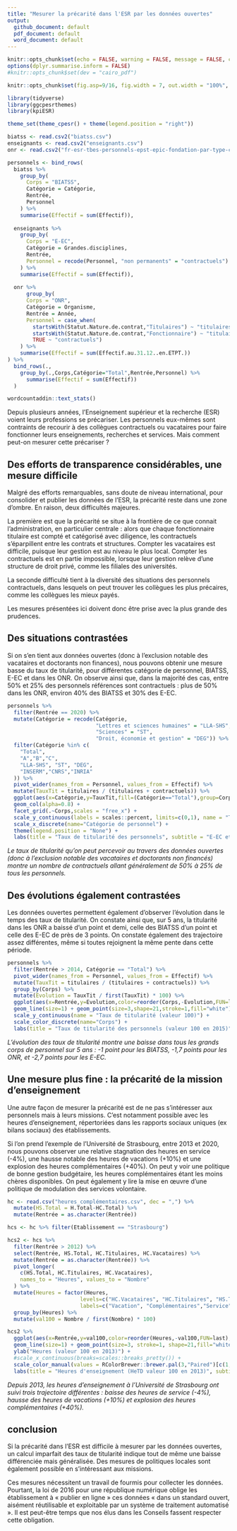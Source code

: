 ```yaml
---
title: "Mesurer la précarité dans l'ESR par les données ouvertes"
output:
  github_document: default
  pdf_document: default
  word_document: default
---
```


```r
knitr::opts_chunk$set(echo = FALSE, warning = FALSE, message = FALSE, cache = FALSE)
options(dplyr.summarise.inform = FALSE)
#knitr::opts_chunk$set(dev = "cairo_pdf")

knitr::opts_chunk$set(fig.asp=9/16, fig.width = 7, out.width = "100%", fig.retina = 4)

library(tidyverse)
library(ggcpesrthemes)
library(kpiESR)

theme_set(theme_cpesr() + theme(legend.position = "right"))
```

```r
biatss <- read.csv2("biatss.csv")
enseignants <- read.csv2("enseignants.csv")
onr <- read.csv2("fr-esr-tbes-personnels-epst-epic-fondation-par-type-contrat-emploi.csv", dec='.')

personnels <- bind_rows(
  biatss %>%
    group_by(
      Corps = "BIATSS",
      Catégorie = Catégorie,
      Rentrée,
      Personnel
    ) %>%
    summarise(Effectif = sum(Effectif)),
  
  enseignants %>%
    group_by(
      Corps = "E-EC",
      Catégorie = Grandes.disciplines,
      Rentrée,
      Personnel = recode(Personnel, "non permanents" = "contractuels")
    ) %>%
    summarise(Effectif = sum(Effectif)),
  
  onr %>%
      group_by(
      Corps = "ONR",
      Catégorie = Organisme,
      Rentrée = Année,
      Personnel = case_when(
        startsWith(Statut.Nature.de.contrat,"Titulaires") ~ "titulaires",
        startsWith(Statut.Nature.de.contrat,"Fonctionnaire") ~ "titulaires",
        TRUE ~ "contractuels")
    ) %>%
    summarise(Effectif = sum(Effectif.au.31.12..en.ETPT.))
) %>%
  bind_rows(.,
    group_by(.,Corps,Catégorie="Total",Rentrée,Personnel) %>%
      summarise(Effectif = sum(Effectif))
  )
```

```r
wordcountaddin::text_stats()
```

Depuis plusieurs années, l'Enseignement supérieur et la recherche (ESR) voient 
leurs professions se précariser. Les personnels eux-mêmes sont contraints de recourir
à des collègues contractuels ou vacataires pour faire fonctionner leurs enseignements,
recherches et services. Mais comment peut-on mesurer cette précariser ?

## Des efforts de transparence considérables, une mesure difficile

Malgré des efforts remarquables, sans doute de niveau international, pour consolider
et publier les données de l'ESR, la précarité reste dans une zone d'ombre.
En raison, deux difficultés majeures. 

La première est que la précarité se situe
à la frontière de ce que connait l'administration, en particulier centrale : 
alors que chaque fonctionnaire titulaire est compté et catégorisé avec diligence, 
les contractuels s'éparpillent entre les contrats et structures. 
Compter les vacataires est difficile, puisque leur gestion est au niveau le plus 
local. Compter les contractuels est en partie impossible, lorsque leur gestion 
relève d'une structure de droit privé, comme les filiales des universités.

La seconde difficulté tient à la diversité des situations des personnels contractuels,
dans lesquels on peut trouver les collègues les plus précaires, comme les collègues
les mieux payés. 

Les mesures présentées ici doivent donc être prise avec la plus grande des prudences.

## Des situations contrastées

Si on s'en tient aux données ouvertes (donc à l'exclusion notable des vacataires et 
doctorants non finances),
nous pouvons obtenir une mesure basse du taux de titularité, pour différentes 
catégorie de personnel, BIATSS, E-EC et dans les ONR. On observe ainsi que, dans 
la majorité des cas, entre 50% et 25% des personnels références sont contractuels :
plus de 50% dans les ONR, environ 40% des BIATSS et 30% des E-EC.



```r
personnels %>% 
  filter(Rentrée == 2020) %>%
  mutate(Catégorie = recode(Catégorie,
                            "Lettres et sciences humaines" = "LLA-SHS", 
                            "Sciences" = "ST", 
                            "Droit, économie et gestion" = "DEG")) %>%
  filter(Catégorie %in% c(
    "Total",
    "A","B","C",
    "LLA-SHS", "ST", "DEG",
    "INSERM","CNRS","INRIA"
  )) %>%
  pivot_wider(names_from = Personnel, values_from = Effectif) %>%
  mutate(TauxTit = titulaires / (titulaires + contractuels)) %>%
  ggplot(aes(x=Catégorie,y=TauxTit,fill=(Catégorie=="Total"),group=Corps)) + 
  geom_col(alpha=0.8) +
  facet_grid(.~Corps,scales = "free_x") +
  scale_y_continuous(labels = scales::percent, limits=c(0,1), name = "Taux de titularité") +
  scale_x_discrete(name="Catégorie de personnel") +
  theme(legend.position = "None") +
  labs(title = "Taux de titularité des personnels", subtitle = "E-EC et BIATSS du MESRI, et Opérateurs nationaux de recherche (ONR)", caption = "Source : SIES https://data.enseignementsup-recherche.gouv.fr")
```
_Le taux de titularité qu'on peut percevoir au travers des données ouvertes 
(donc à l'exclusion notable des vacataires et doctorants non financés) montre 
un nombre de contractuels allant généralement de 50% à 25% de tous les personnels._

## Des évolutions également contrastées

Les données ouvertes permettent également d'observer l'évolution dans le temps
des taux de titularité. On constate ainsi que, sur 5 ans, la titularité dans les 
ONR a baissé d'un point et demi, celle des BIATSS d'un point et celle des E-EC de 
près de 3 points. On constate également des trajectoire assez différentes, même
si toutes rejoignent la même pente dans cette période.

```r
personnels %>% 
  filter(Rentrée > 2014, Catégorie == "Total") %>% 
  pivot_wider(names_from = Personnel, values_from = Effectif) %>%
  mutate(TauxTit = titulaires / (titulaires + contractuels)) %>%
  group_by(Corps) %>%
  mutate(Evolution = TauxTit / first(TauxTit) * 100) %>%
  ggplot(aes(x=Rentrée,y=Evolution,color=reorder(Corps,-Evolution,FUN=last),group=Corps)) + 
  geom_line(size=1) + geom_point(size=3,shape=21,stroke=1,fill="white") +
  scale_y_continuous(name = "Taux de titularité (valeur 100)") +
  scale_color_discrete(name="Corps") +
  labs(title = "Taux de titularité des personnels (valeur 100 en 2015)", subtitle = "E-EC et BIATSS du MESRI, et Opérateurs nationaux de recherche (ONR)", caption = "Source : SIES https://data.enseignementsup-recherche.gouv.fr")
```
_L'évolution des taux de titularité montre une baisse dans tous les grands corps 
de personnel sur 5 ans : -1 point pour les BIATSS, -1,7 points pour les ONR, et -2,7 points pour les E-EC._


## Une mesure plus fine : la précarité de la mission d'enseignement

Une autre façon de mesurer la précarité est de ne pas s'intéresser aux personnels
mais à leurs missions. C'est notamment possible avec les heures d'enseignement,
répertoriées dans les rapports sociaux uniques (ex bilans sociaux) des établissements.

Si l'on prend l'exemple de l'Université de Strasbourg, entre 2013 et 2020, nous 
pouvons observer une relative stagnation des heures en service (-4%), une hausse
notable des heures de vacations (+10%) et une explosion des heures complémentaires
(+40%). On peut y voir une politique de bonne gestion budgétaire, les heures 
complémentaires étant les moins chères disponibles. On peut également y lire la 
mise en œuvre d'une politique de modulation des services volontaire.


```r
hc <- read.csv("heures_complémentaires.csv", dec = ",") %>%
  mutate(HS.Total = H.Total-HC.Total) %>%
  mutate(Rentrée = as.character(Rentrée))

hcs <- hc %>% filter(Etablissement == "Strasbourg") 

hcs2 <- hcs %>%
  filter(Rentrée > 2012) %>% 
  select(Rentrée, HS.Total, HC.Titulaires, HC.Vacataires) %>%
  mutate(Rentrée = as.character(Rentrée)) %>%
  pivot_longer(
    c(HS.Total, HC.Titulaires, HC.Vacataires),
    names_to = "Heures", values_to = "Nombre"
  ) %>%
  mutate(Heures = factor(Heures,
                       levels=c("HC.Vacataires", "HC.Titulaires", "HS.Total"),
                       labels=c("Vacation", "Complémentaires","Service"))) %>%
  group_by(Heures) %>%
  mutate(val100 = Nombre / first(Nombre) * 100) 

hcs2 %>%
  ggplot(aes(x=Rentrée,y=val100,color=reorder(Heures,-val100,FUN=last), group=Heures)) +
  geom_line(size=1) + geom_point(size=3, stroke=1, shape=21,fill="white") +
  ylab("Heures (valeur 100 en 2013)") +
  #scale_x_continuous(breaks=scales::breaks_pretty()) +
  scale_color_manual(values = RColorBrewer::brewer.pal(3,"Paired")[c(1,3,2)], name="HeTD") +
  labs(title = "Heures d'enseignement (HeTD valeur 100 en 2013)", subtitle = "Université de Strasbourg", caption = "Source : Bilans sociaux et rapports sociaux uniques de l'Université de Strasbourg")
```
_Depuis 2013, les heures d'enseignement à l'Université de Strasbourg ont suivi 
trois trajectoire différentes : baisse des heures de service (-4%), hausse
des heures de vacations (+10%) et explosion des heures complémentaires
(+40%)._

## conclusion

Si la précarité dans l'ESR est difficile à mesurer par les données ouvertes, un 
calcul imparfait des taux de titularité indique tout de même une baisse 
différenciée mais généralisée. 
Des mesures de politiques locales sont également possible en s'intéressant aux missions.

Ces mesures nécessitent un travail de fourmis pour collecter les données. 
Pourtant, la loi de 2016 pour une république numérique
oblige les établissement à « publier en ligne » ces données « dans un standard 
ouvert, aisément réutilisable et exploitable par un système de traitement automatisé ».
Il est peut-être temps que nos élus dans les Conseils fassent respecter cette obligation.







